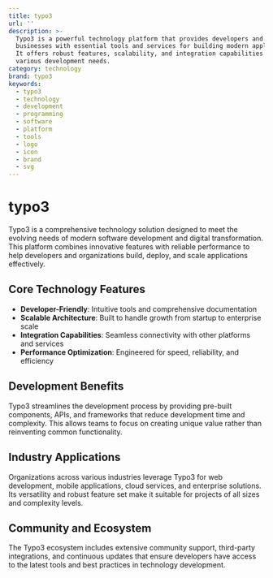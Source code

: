 ```yaml
---
title: typo3
url: ''
description: >-
  Typo3 is a powerful technology platform that provides developers and
  businesses with essential tools and services for building modern applications.
  It offers robust features, scalability, and integration capabilities for
  various development needs.
category: technology
brand: typo3
keywords:
  - typo3
  - technology
  - development
  - programming
  - software
  - platform
  - tools
  - logo
  - icon
  - brand
  - svg
---
```


# typo3

Typo3 is a comprehensive technology solution designed to meet the evolving needs of modern software development and digital transformation. This platform combines innovative features with reliable performance to help developers and organizations build, deploy, and scale applications effectively.

## Core Technology Features

- **Developer-Friendly**: Intuitive tools and comprehensive documentation
- **Scalable Architecture**: Built to handle growth from startup to enterprise scale
- **Integration Capabilities**: Seamless connectivity with other platforms and services
- **Performance Optimization**: Engineered for speed, reliability, and efficiency

## Development Benefits

Typo3 streamlines the development process by providing pre-built components, APIs, and frameworks that reduce development time and complexity. This allows teams to focus on creating unique value rather than reinventing common functionality.

## Industry Applications

Organizations across various industries leverage Typo3 for web development, mobile applications, cloud services, and enterprise solutions. Its versatility and robust feature set make it suitable for projects of all sizes and complexity levels.

## Community and Ecosystem

The Typo3 ecosystem includes extensive community support, third-party integrations, and continuous updates that ensure developers have access to the latest tools and best practices in technology development.
